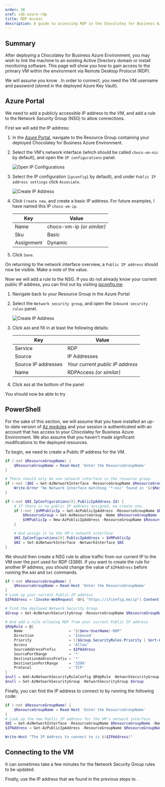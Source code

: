 ```yaml
---
order: 28
xref: c4b-azure-rdp
title: RDP Access
description: A guide to accessing RDP in the Chocolatey for Business Azure Environment
---
```


## Summary

After deploying a Chocolatey for Business Azure Environment, you may wish to link the machine to an existing Active Directory domain or install monitoring software. This page will show you how to gain access to the primary VM within the environment via Remote Desktop Protocol (RDP).

We will assume you know <Xref title="how to retrieve passwords from your environment" value="c4b-azure" anchor="accessing-services" />. In order to connect, you need the VM username and password (stored in the deployed Azure Key Vault).

## Azure Portal

We need to add a publicly accessible IP address to the VM, and add a rule to the Network Security Group (NSG) to allow connections.

First we will add the IP address:

1. In the [Azure Portal](https://portal.azure.com), navigate to the Resource Group containing your deployed Chocolatey for Business Azure Environment.
1. Select the VM's network interface (which should be called `choco-vm-nic` by default), and open the `IP configurations` panel.

    ![Open IP Configurations](/images/c4b-azure/Rdp-IpConfiguration.png)

1. Select the IP configuration (`ipconfig1` by default), and under `Public IP address settings` click `Associate`.

    ![Create IP Address](/images/c4b-azure/Rdp-IpCreation.png)

1. Click `Create new`, and create a basic IP address. For future examples, I have named this IP `choco-vm-ip`.

    | Key                 | Value                            |
    | ------------------- | -------------------------------- |
    | Name                | choco-vm-ip _(or similar)_       |
    | Sku                 | Basic                            |
    | Assignment          | Dynamic                          |
1. Click `Save`.

On returning to the network interface overview, a `Public IP address` should now be visible. Make a note of the value.

Now we will add a rule to the NSG. If you do not already know your current public IP address, you can find out by visiting [ipconfig.me](https://ifconfig.me/ip).

1. Navigate back to your Resource Group in the Azure Portal
1. Select the `Network security group`, and open the `Inbound security rules` panel.

    ![Create IP Address](/images/c4b-azure/Rdp-NsgRuleAddition.png)

1. Click `Add` and fill in at least the following details:

    | Key                 | Value                            |
    | ------------------- | -------------------------------- |
    | Service             | RDP                              |
    | Source              | IP Addresses                     |
    | Source IP addresses | _Your current public IP address_ |
    | Name                | RDPAccess _(or similar)_         |
1. Click `Add` at the bottom of the panel

You should now be able to try <Xref title="Connecting to the VM" value="c4b-azure-rdp" anchor="connecting-to-the-vm" />

## PowerShell

For the sake of this section, we will assume that you have installed an up-to-date version of [Az modules](https://www.powershellgallery.com/packages/Az) and your session is authenticated with an account that has access to your Chocolatey for Business Azure Environment. We also assume that you haven't made significant modifications to the deployed resources.

To begin, we need to create a Public IP address for the VM.

```powershell
if (-not $ResourceGroupName) {
    $ResourceGroupName = Read-Host 'Enter the ResourceGroupName'
}

# There should only be one network interface in the resource group.
if (-not ($NI = Get-AzNetworkInterface -ResourceGroupName $ResourceGroupName -Name *-nic)) {
    Write-Error "No Network Interface matching '*-nic' found in '$($ResourceGroupName)'. Please ensure deployment is complete."
}

if (-not $NI.IpConfigurations[0].PublicIpAddress.Id) {
    # If there is no public IP address assigned, we create one.
    if (-not ($VMPublicIp = Get-AzPublicIpAddress -ResourceGroupName $ResourceGroupName -Name 'TempIP')) {
        $ResourceGroup = Get-AzResourceGroup -Name $ResourceGroupName
        $VMPublicIp = New-AzPublicIpAddress -ResourceGroupName $ResourceGroupName -Name 'TempIP' -Location $ResourceGroup.Location -AllocationMethod Dynamic
    }

    # And assign it to the VM's network interface
    $NI.IpConfigurations[0].PublicIpAddress = $VMPublicIp
    $NI = Set-AzNetworkInterface -NetworkInterface $NI
}
```

We should then create a NSG rule to allow traffic from our current IP to the VM over the port used for RDP (3389). If you want to create the rule for another IP address, you should change the value of `$IPAddress` before running the `Add` and `Set` commands.

```powershell
if (-not $ResourceGroupName) {
    $ResourceGroupName = Read-Host 'Enter the ResourceGroupName'
}
# Look up your current Public IP address
$IPAddress = (Invoke-WebRequest -Uri "https://ifconfig.me/ip").Content

# Find the deployed Network Security Group
$Group = Get-AzNetworkSecurityGroup -ResourceGroupName $ResourceGroupName

# And add a rule allowing RDP from your current Public IP address
$RdpRule = @{
    Name                     = "$($env:UserName)-RDP"
    Direction                = 'Inbound'
    Priority                 = (($Group.SecurityRules.Priority | Sort-Object)[0] - 1)
    Access                   = 'Allow'
    SourceAddressPrefix      = $IPAddress
    SourcePortRange          = '*'
    DestinationAddressPrefix = '*'
    DestinationPortRange     = '3389'
    Protocol                 = 'TCP'
}
$null = Add-AzNetworkSecurityRuleConfig @RdpRule -NetworkSecurityGroup $Group
$null = Set-AzNetworkSecurityGroup -NetworkSecurityGroup $Group
```

Finally, you can find the IP address to connect to by running the following code:

```powershell
if (-not $ResourceGroupName) {
    $ResourceGroupName = Read-Host 'Enter the ResourceGroupName'
}
# Look up the new Public IP address for the VM's network interface
$NI = Get-AzNetworkInterface -ResourceGroupName $ResourceGroupName -Name *-nic
$IPAddress = Get-AzPublicIpAddress -ResourceGroupName $ResourceGroupName -Name $NI.IpConfigurations.PublicIpAddress.Id.Split('/')[-1].IPAddress

Write-Host "The IP Address to connect to is $($IPAddress)"
```

## Connecting to the VM

<Callout type="info">
    It can sometimes take a few minutes for the Network Security Group rules to be updated.
</Callout>

Finally, use the IP address that we found in the previous steps to <Xref title="connect to the VM](https://docs.microsoft.com/en-us/azure/virtual-machines/windows/connect-logon) using the IP address you procured in the previous steps, using [the credential from the Azure Key Vault" value="c4b-azure" anchor="accessing-services" />.
